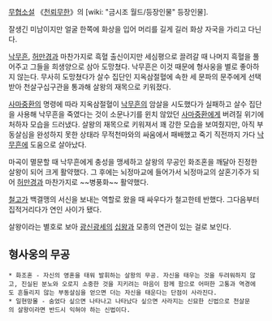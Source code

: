 [[무협소설]] 《[[천뢰무한]]》의 [wiki: "금시조 월드/등장인물" 등장인물].

잘생긴 미남이지만 얼굴 한쪽에 화상을 입어 머리를 길게 길러 화상 자국을 가리고 다닌다.

[[낙무흔]], [[허만경]]과 마찬가지로 흑혈 출신이지만 세심평으로 끌려갈 때 나머지 흑혈을 풀어주고 그들을 희생양으로 삼아 도망쳤다. 낙무흔은 이것 때문에 형사웅을 별로 좋아하지 않는다. 무사히 도망쳤다가 살수 집단인 지옥삼절혈에 속한 세 문파의 문주에게 선택받아 천살구십구관을 통과해 살왕의 재목으로 키워졌다.

[[사마중환]]의 명령에 따라 지옥삼절혈이 [[낙무흔]]의 암살을 시도했다가 실패하고 살수 집단을 사용해 낙무흔을 죽였다는 것이 소문나기를 윈치 않았던 [[사마중환]]에게 버려질 위기에 처하자 모습을 드러냈다. 살왕의 재목으로 키워져서 꽤 강한 모습을 보여줬지만, 아직 부동살심을 완성하지 못한 상태라 무적천마와의 싸움에서 패배했고 죽기 직전까지 가다 [[낙무흔]]에 도움으로 살아났다. 

마곡이 멸문할 때 낙무흔에게 충성을 맹세하고 살왕의 무공인 화조혼을 깨달아 진정한 살왕이 되어 크게 활약했다. 그 후에는 뇌정마교에 들어가서 뇌정마교의 살혼기주가 되어 [[허만경]]과 마찬가지로 ~~병풍화~~ 활약했다.

[[철고]]가 백결맹의 서신을 보내는 역할로 왔을 때 싸우다가 철고한테 반했다. 그다음부터 집적거리다가 연인 사이가 됐다.

살왕이라는 별호로 보아 [[광신광세]]의 [[십왕]]과 모종의 연관이 있는 걸로 보인다.
== 형사웅의 무공 ==
 * 화조혼 - 자신의 영혼을 태워 발휘하는 살왕의 무공. 자신을 태우는 것을 두려워하지 않고, 진실된 분노와 오로지 소중한 것을 지키려는 마음이 함께 함으로 어떠한 고통과 역경에도 흔들리지 않는 부동살심을 얻으면 더는 자신을 태운다는 단점이 사라진다.
 * 일현망몰 - 숨었다 싶으면 나타나고 나타났다 싶으면 사라지는 신묘한 신법으로 천살문의 살왕이라면 반드시 익혀야 하는 신법이다.

